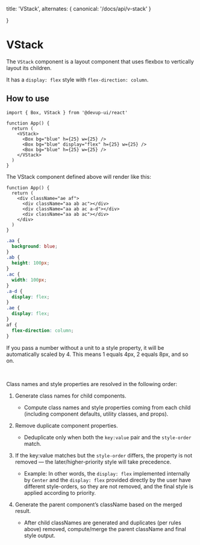   title: 'VStack',
  alternates: {
    canonical: '/docs/api/v-stack'
  }

}

# VStack

The `VStack` component is a layout component that uses flexbox to vertically layout its children.

It has a `display: flex` style with `flex-direction: column`.

## How to use

```tsx
import { Box, VStack } from '@devup-ui/react'

function App() {
  return (
    <VStack>
      <Box bg="blue" h={25} w={25} />
      <Box bg="blue" display="flex" h={25} w={25} />
      <Box bg="blue" h={25} w={25} />
    </VStack>
  )
}
```

The VStack component defined above will render like this:

```tsx
function App() {
  return (
    <div className="ae af">
      <div className="aa ab ac"></div>
      <div className="aa ab ac a-d"></div>
      <div className="aa ab ac"></div>
    </div>
  )
}
```

```css
.aa {
  background: blue;
}
.ab {
  height: 100px;
}
.ac {
  width: 100px;
}
.a-d {
  display: flex;
}
.ae {
  display: flex;
}
af {
  flex-direction: column;
}
```

If you pass a number without a unit to a style property, it will be automatically scaled by 4.
This means 1 equals 4px, 2 equals 8px, and so on.

<br />

Class names and style properties are resolved in the following order:

1. Generate class names for child components.
   - Compute class names and style properties coming from each child (including component defaults, utility classes, and props).

2. Remove duplicate component properties.
   - Deduplicate only when both the `key:value` pair and the `style-order` match.

3. If the key:value matches but the `style-order` differs, the property is not removed — the later/higher-priority style will take precedence.
   - Example: In other words, the `display: flex` implemented internally by `Center` and the `display: flex` provided directly by the user have different style-orders, so they are not removed, and the final style is applied according to priority.

4. Generate the parent component’s className based on the merged result.
   - After child classNames are generated and duplicates (per rules above) removed, compute/merge the parent className and final style output.
